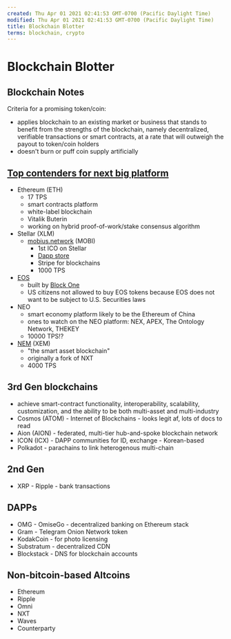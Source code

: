 ```yaml
---
created: Thu Apr 01 2021 02:41:53 GMT-0700 (Pacific Daylight Time)
modified: Thu Apr 01 2021 02:41:53 GMT-0700 (Pacific Daylight Time)
title: Blockchain Blotter
terms: blockchain, crypto
---
```


# Blockchain Blotter

## Blockchain Notes

Criteria for a promising token/coin:

- applies blockchain to an existing market or business that stands to benefit from the strengths of the blockchain, namely decentralized, verifiable transactions or smart contracts, at a rate that will outweigh the payout to token/coin holders
- doesn't burn or puff coin supply artificially

## [Top contenders for next big platform](https://hackernoon.com/who-is-the-next-microsoft-in-blockchain-d81771539ccc)

- Ethereum (ETH)
  - 17 TPS
  - smart contracts platform
  - white-label blockchain
  - Vitalik Buterin
  - working on hybrid proof-of-work/stake consensus algorithm
- Stellar (XLM)
  - [mobius.network](mobius.network) (MOBI)
    - 1st ICO on Stellar
    - [Dapp store](https://mobius.network/store)
    - Stripe for blockchains
    - 1000 TPS
- [EOS](https://eos.io/)
  - built by [Block One](http://www.block.one/)
  - US citizens not allowed to buy EOS tokens because EOS does not want to be subject to U.S. Securities laws
- NEO
  - smart economy platform likely to be the Ethereum of China
  - ones to watch on the NEO platform: NEX, APEX, The Ontology Network, THEKEY
  - 10000 TPS!?
- [NEM](https://nem.io/) (XEM)
  - "the smart asset blockchain"
  - originally a fork of NXT
  - 4000 TPS

## 3rd Gen blockchains

- achieve smart-contract functionality, interoperability, scalability, customization, and the ability to be both multi-asset and multi-industry
- Cosmos (ATOM) - Internet of Blockchains - looks legit af, lots of docs to read
- Aion (AION) - federated, multi-tier hub-and-spoke blockchain network
- ICON (ICX) - DAPP communities for ID, exchange - Korean-based
- Polkadot - parachains to link heterogenous multi-chain

## 2nd Gen

- XRP - Ripple - bank transactions

## DAPPs

- OMG - OmiseGo - decentralized banking on Ethereum stack
- Gram - Telegram Onion Network token
- KodakCoin - for photo licensing
- Substratum - decentralized CDN
- Blockstack - DNS for blockchain accounts

## Non-bitcoin-based Altcoins

- Ethereum
- Ripple
- Omni
- NXT
- Waves
- Counterparty
